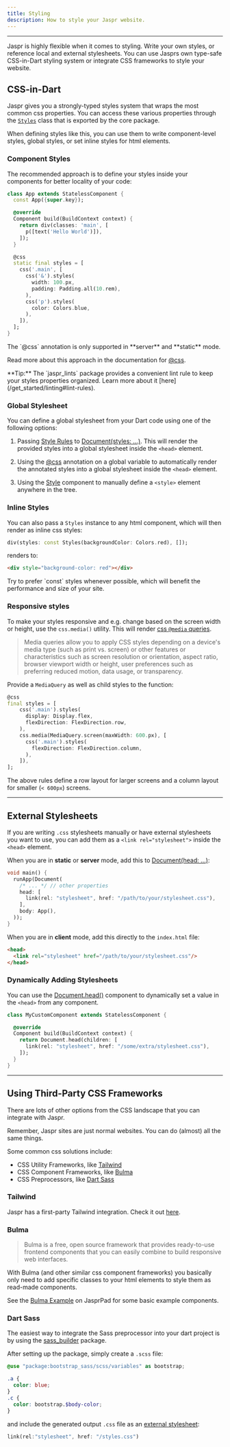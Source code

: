 ```yaml
---
title: Styling
description: How to style your Jaspr website.
---
```


---

Jaspr is highly flexible when it comes to styling. Write your own styles, or reference local and external stylesheets.
You can use Jasprs own type-safe CSS-in-Dart styling system or integrate CSS frameworks to style your website.

## CSS-in-Dart

Jaspr gives you a strongly-typed styles system that wraps the most common css properties. You can
access these various properties through the [`Styles`](/api/utils/styles) class that is exported by the core package.

When defining styles like this, you can use them to write component-level styles, global styles, or set inline styles for html elements.

### Component Styles

The recommended approach is to define your styles inside your components for better locality of your code:

```dart lib/app.dart
class App extends StatelessComponent {
  const App({super.key});

  @override
  Component build(BuildContext context) {
    return div(classes: 'main', [
      p([text('Hello World')]),
    ]);
  }

  @css
  static final styles = [
    css('.main', [
      css('&').styles(
        width: 100.px,
        padding: Padding.all(10.rem),
      ),
      css('p').styles(
        color: Colors.blue,
      ),
    ]),
  ];
}
```

<Warning>
The `@css` annotation is only supported in **server** and **static** mode.
</Warning>

Read more about this approach in the documentation for [@css](/api/utils/at_css).

<Success>
**Tip:** The `jaspr_lints` package provides a convenient lint rule to keep your styles properties organized. Learn more about it [here](/get_started/linting#lint-rules).
</Success>

### Global Stylesheet

You can define a global stylesheet from your Dart code using one of the following options:

1. Passing [Style Rules](/api/utils/at_css#defining-style-rules) to [Document(styles: ...)](/api/components/document#parameters). This will render the provided styles into a global stylesheet inside the `<head>` element.

2. Using the [@css](/api/utils/at_css#registering-style-rules) annotation on a global variable to automatically render the annotated styles into a global stylesheet inside the `<head>` element.

3. Using the [Style](/api/components/style) component to manually define a `<style>` element anywhere in the tree.

### Inline Styles

You can also pass a `Styles` instance to any html component, which will then render as inline css styles:

```dart
div(styles: const Styles(backgroundColor: Colors.red), []);
```

renders to:

```html
<div style="background-color: red"></div>
```

<Info>
Try to prefer `const` styles whenever possible, which will benefit the performance and size of your site.
</Info>

### Responsive styles

To make your styles responsive and e.g. change based on the screen width or height, use the `css.media()` utility. This will render [css `@media` queries](https://developer.mozilla.org/en-US/docs/Web/CSS/CSS_media_queries/Using_media_queries).

> Media queries allow you to apply CSS styles depending on a device's media type (such as print vs. screen) or other features or characteristics such as screen resolution or orientation, aspect ratio, browser viewport width or height, user preferences such as preferring reduced motion, data usage, or transparency.

Provide a `MediaQuery` as well as child styles to the function:

```dart
@css
final styles = [
    css('.main').styles(
      display: Display.flex, 
      flexDirection: FlexDirection.row,
    ),
    css.media(MediaQuery.screen(maxWidth: 600.px), [
      css('.main').styles(
        flexDirection: FlexDirection.column,
      ),
    ]),
];
```

The above rules define a row layout for larger screens and a column layout for smaller (`< 600px`) screens.

---

## External Stylesheets

If you are writing `.css` stylesheets manually or have external stylesheets you want to use, you can add
them as a `<link rel="stylesheet">` inside the `<head>` element.

When you are in **static** or **server** mode, add this to [Document(head: ...)](/api/components/document#parameters):

```dart title="lib/main.dart"
void main() {
  runApp(Document(
    /* ... */ // other properties
    head: [
      link(rel: "stylesheet", href: "/path/to/your/stylesheet.css"),
    ],
    body: App(),
  ));
}
```

When you are in **client** mode, add this directly to the `index.html` file:

```html title="web/index.html"
<head>
  <link rel="stylesheet" href="/path/to/your/stylesheet.css"/>
</head>
```

### Dynamically Adding Stylesheets

You can use the [Document.head()](/api/components/document#documenthead) component to dynamically set a value in the `<head>`
from any component.

```dart
class MyCustomComponent extends StatelessComponent {

  @override
  Component build(BuildContext context) {
    return Document.head(children: [
      link(rel: "stylesheet", href: "/some/extra/stylesheet.css"),
    ]);
  }
}
```

---

## Using Third-Party CSS Frameworks

There are lots of other options from the CSS landscape that you can integrate with Jaspr.

<Info>
Remember, Jaspr sites are just normal websites. You can do (almost) all the same things.
</Info>

Some common css solutions include:

- CSS Utility Frameworks, like [Tailwind](https://tailwindcss.com/)
- CSS Component Frameworks, like [Bulma](https://bulma.io/)
- CSS Preprocessors, like [Dart Sass](https://sass-lang.com/dart-sass/)

### Tailwind

Jaspr has a first-party Tailwind integration. Check it out [here](/eco/tailwind).

### Bulma

> Bulma is a free, open source framework that provides ready-to-use frontend components that you can easily combine to build responsive web interfaces.

With Bulma (and other similar css component frameworks) you basically only need to add specific classes to your
html elements to style them as read-made components.

See the [Bulma Example](https://playground.jaspr.site/?sample=bulma) on JasprPad for some basic example components.

### Dart Sass

The easiest way to integrate the Sass preprocessor into your dart project is by using the
[sass_builder](https://pub.dev/packages/sass_builder) package.

After setting up the package, simply create a `.scss` file:

```scss title="web/styles.scss"
@use "package:bootstrap_sass/scss/variables" as bootstrap;

.a {
  color: blue;
}
.c {
  color: bootstrap.$body-color;
}
```

and include the generated output `.css` file as an [external stylesheet](/concepts/styling#external-stylesheets):

```dart
link(rel:"stylesheet", href: "/styles.css")
```



